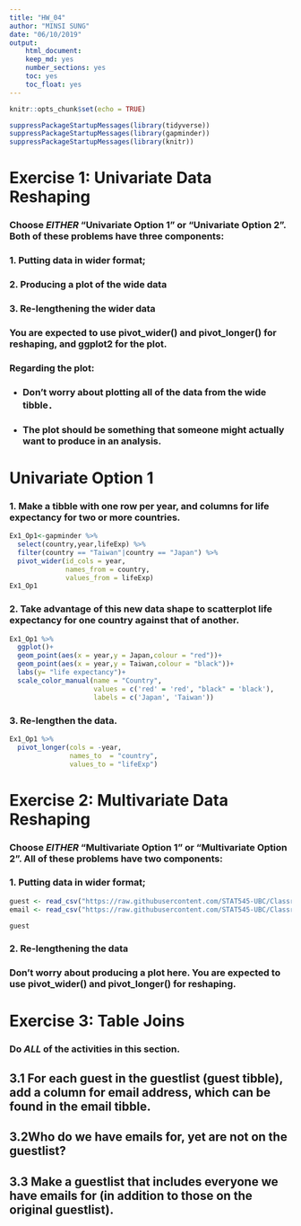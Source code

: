```yaml
---
title: "HW_04"
author: "MINSI SUNG"
date: "06/10/2019"
output:
    html_document:
    keep_md: yes
    number_sections: yes
    toc: yes
    toc_float: yes
---
```


```r
knitr::opts_chunk$set(echo = TRUE)
```

```r
suppressPackageStartupMessages(library(tidyverse)) 
suppressPackageStartupMessages(library(gapminder))
suppressPackageStartupMessages(library(knitr))
```
# Exercise 1: Univariate Data Reshaping

### Choose *EITHER* “Univariate Option 1” or “Univariate Option 2”. Both of these problems have three components:

### 1. Putting data in wider format;
### 2. Producing a plot of the wide data
### 3. Re-lengthening the wider data

### You are expected to use pivot_wider() and pivot_longer() for reshaping, and ggplot2 for the plot.

### Regarding the plot:
* ### Don’t worry about plotting all of the data from the wide tibble．
* ### The plot should be something that someone might actually want to produce in an analysis.


# Univariate Option 1
### 1. Make a tibble with one row per year, and columns for life expectancy for two or more countries.

```r
Ex1_Op1<-gapminder %>% 
  select(country,year,lifeExp) %>% 
  filter(country == "Taiwan"|country == "Japan") %>% 
  pivot_wider(id_cols = year,
              names_from = country,
              values_from = lifeExp)
Ex1_Op1
```

### 2. Take advantage of this new data shape to scatterplot life expectancy for one country against that of another.

```r
Ex1_Op1 %>% 
  ggplot()+
  geom_point(aes(x = year,y = Japan,colour = "red"))+
  geom_point(aes(x = year,y = Taiwan,colour = "black"))+
  labs(y= "life expectancy")+
  scale_color_manual(name = "Country",
                     values = c('red' = 'red', "black" = 'black'), 
                     labels = c('Japan', 'Taiwan'))
```

### 3. Re-lengthen the data.

```r
Ex1_Op1 %>% 
  pivot_longer(cols = -year, 
               names_to  = "country", 
               values_to = "lifeExp")
```


# Exercise 2: Multivariate Data Reshaping

### Choose *EITHER* “Multivariate Option 1” or “Multivariate Option 2”. All of these problems have two components:

### 1. Putting data in wider format;

```r
guest <- read_csv("https://raw.githubusercontent.com/STAT545-UBC/Classroom/master/data/wedding/attend.csv")
email <- read_csv("https://raw.githubusercontent.com/STAT545-UBC/Classroom/master/data/wedding/emails.csv")

guest
```

### 2. Re-lengthening the data

### Don’t worry about producing a plot here. You are expected to use pivot_wider() and pivot_longer() for reshaping.



# Exercise 3: Table Joins

### Do *ALL* of the activities in this section.

## 3.1 For each guest in the guestlist (guest tibble), add a column for email address, which can be found in the email tibble.

## 3.2Who do we have emails for, yet are not on the guestlist?

## 3.3 Make a guestlist that includes everyone we have emails for (in addition to those on the original guestlist).

